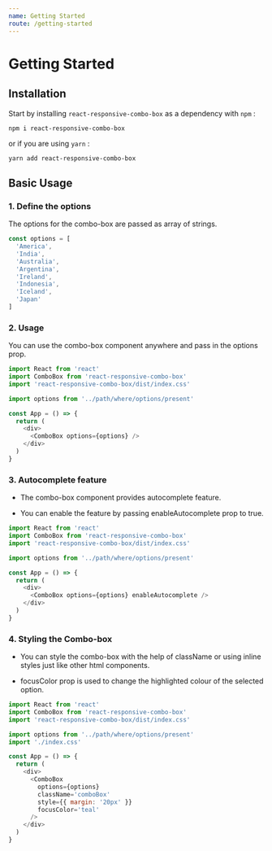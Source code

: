 ```yaml
---
name: Getting Started
route: /getting-started
---
```


# Getting Started

## Installation

Start by installing `react-responsive-combo-box` as a dependency with `npm` :

```
npm i react-responsive-combo-box
```

or if you are using `yarn` :

```
yarn add react-responsive-combo-box
```

## Basic Usage

### 1. Define the options

The options for the combo-box are passed as array of strings.

```js
const options = [
  'America',
  'India',
  'Australia',
  'Argentina',
  'Ireland',
  'Indonesia',
  'Iceland',
  'Japan'
]
```

### 2. Usage

You can use the combo-box component anywhere and pass in the options prop.

```js
import React from 'react'
import ComboBox from 'react-responsive-combo-box'
import 'react-responsive-combo-box/dist/index.css'

import options from '../path/where/options/present'

const App = () => {
  return (
    <div>
      <ComboBox options={options} />
    </div>
  )
}
```

### 3. Autocomplete feature

- The combo-box component provides autocomplete feature.

- You can enable the feature by passing enableAutocomplete prop to true.

```js
import React from 'react'
import ComboBox from 'react-responsive-combo-box'
import 'react-responsive-combo-box/dist/index.css'

import options from '../path/where/options/present'

const App = () => {
  return (
    <div>
      <ComboBox options={options} enableAutocomplete />
    </div>
  )
}
```

### 4. Styling the Combo-box

- You can style the combo-box with the help of className or using inline styles just like other html components.

- focusColor prop is used to change the highlighted colour of the selected option.

```js
import React from 'react'
import ComboBox from 'react-responsive-combo-box'
import 'react-responsive-combo-box/dist/index.css'

import options from '../path/where/options/present'
import './index.css'

const App = () => {
  return (
    <div>
      <ComboBox
        options={options}
        className='comboBox'
        style={{ margin: '20px' }}
        focusColor='teal'
      />
    </div>
  )
}
```
